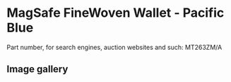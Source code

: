 # MagSafe FineWoven Wallet - Pacific Blue

Part number, for search engines, auction websites and such: MT263ZM/A

## Image gallery

<div style={{ width: "768px" }}>
  <GalleryComponent
    images={[
      {
        original: "/everysource/MT263",
        thumbnail: "/everypreview/MT263",
      },
      {
        original: "/everysource/MT263_AV1",
        thumbnail: "/everypreview/MT263_AV1",
      },
      {
        original: "/everysource/MT263_AV2",
        thumbnail: "/everypreview/MT263_AV2",
      },
      {
        original: "/everysource/MT263_AV3",
        thumbnail: "/everypreview/MT263_AV3",
      },
      {
        original: "/everysource/MT263_AV4",
        thumbnail: "/everypreview/MT263_AV4",
      }
    ]}
  />
</div>